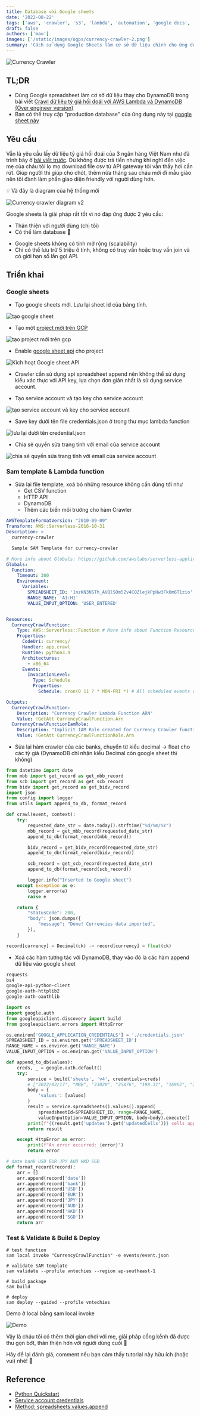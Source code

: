 ```yaml
---
title: Database với Google sheets
date: '2022-08-22'
tags: ['aws', 'crawler', 's3', 'lambda', 'automation', 'google docs', 'database', 'tutorial']
draft: false
authors: ['mau']
images: ['/static/images/ogps/currency-crawler-2.png']
summary: 'Cách sử dụng Google Sheets làm cơ sở dữ liệu chính cho ứng dụng của bạn'
---
```


![Currency Crawler](/static/images/ogps/currency-crawler-2.png)

<TOCInline toc={props.toc} asDisclosure />

## TL;DR

- Dùng Google spreadsheet làm cơ sở dữ liệu thay cho DynamoDB trong bài viết [Crawl dữ liệu tỷ giá hối đoái với AWS Lambda và DynamoDB (Over engineer version)](/blog/crawl-du-lieu-ty-gia-hoi-doai)
- Bạn có thể truy cập "production database" của ứng dụng này tại [google sheet này](https://docs.google.com/spreadsheets/d/1nzKN3NSTh_AVQlSOm5Zv4CQZlejkPpHw3FkOm6T1zio/edit?usp=sharing)

## Yêu cầu

Vẫn là yêu cầu lấy dữ liệu tỷ giá hối đoái của 3 ngân hàng Việt Nam như đã trình bày ở [bài viết trước](/blog/crawl-du-lieu-ty-gia-hoi-doai).
Dù không được trả tiền nhưng khi nghĩ đến việc mẹ của cháu tôi lọ mọ download file csv từ API gateway tôi vẫn thấy hơi cắn rứt.
Giúp người thì giúp cho chót, thêm nữa tháng sau cháu mới đi mẫu giáo nên tôi đành làm phần giao diện friendly với người dùng hơn.

💡 Và đây là diagram của hệ thống mới

![Currency crawler diagram v2](/static/images/assets/currency-crawler.drawio.png)

Google sheets là giải pháp rất tốt vì nó đáp ứng được 2 yêu cầu:

- Thân thiện với người dùng (chị tôi)
- Có thể làm database 🤥

<div
  class="bg-orange-100 border-t-4 border-orange-500 rounded-b text-orange-900 px-4 py-3 shadow-md"
  role="alert"
>
  <div class="flex">
    <div>
      <ul>
        <li class="text-sm">Google sheets không có tính mở rộng (scalability)</li>
        <li class="text-sm">
          Chỉ có thể lưu trữ 5 triệu ô tính, không có truy vấn hoặc truy vấn join và có giới hạn số
          lần gọi API.
        </li>
      </ul>
    </div>
  </div>
</div>

## Triển khai

### Google sheets

- Tạo google sheets mới. Lưu lại sheet id của bảng tính.

![tạo google sheet](/static/images/assets/002-1.png)

- Tạo một [project mới trên GCP](https://console.cloud.google.com/projectcreate?)

![tạo project mới trên gcp](/static/images/assets/002-2.png)

- Enable [google sheet api](https://console.cloud.google.com/apis/library/sheets.googleapis.com) cho project

![Kích hoạt Google sheet API](/static/images/assets/002-3.png)

- Crawler cần sử dụng api spreadsheet append nên không thể sử dụng kiểu xác thực với API key, lựa chọn đơn giản nhất là sử
  dụng service account.

- Tạo service account và tạo key cho service account

![tạo service account và key cho service account](/static/images/assets/002-4.png)

- Save key dưới tên file credentials.json ở trong thư mục lambda function

![lưu lại dưới tên credential.json](/static/images/assets/002-5-1.png)

- Chia sẻ quyền sửa trang tính với email của service account

![chia sẻ quyền sửa trang tính với email của service account](/static/images/assets/002-5.png)

### Sam template & Lambda function

- Sửa lại file template, xoá bỏ những resource không cần dùng tới như
  - Get CSV function
  - HTTP API
  - DynamoDB
  - Thêm các biến môi trường cho hàm Crawler

```yaml:template.yaml
AWSTemplateFormatVersion: "2010-09-09"
Transform: AWS::Serverless-2016-10-31
Description: >
  currency-crawler

  Sample SAM Template for currency-crawler

# More info about Globals: https://github.com/awslabs/serverless-application-model/blob/master/docs/globals.rst
Globals:
  Function:
    Timeout: 300
    Environment:
      Variables:
        SPREADSHEET_ID: '1nzKN3NSTh_AVQlSOm5Zv4CQZlejkPpHw3FkOm6T1zio'
        RANGE_NAME: 'A1:H1'
        VALUE_INPUT_OPTION: 'USER_ENTERED'


Resources:
  CurrencyCrawlFunction:
    Type: AWS::Serverless::Function # More info about Function Resource: https://github.com/awslabs/serverless-application-model/blob/master/versions/2016-10-31.md#awsserverlessfunction
    Properties:
      CodeUri: currency/
      Handler: app.crawl
      Runtime: python3.9
      Architectures:
        - x86_64
      Events:
        InvocationLevel:
          Type: Schedule
          Properties:
            Schedule: cron(0 11 ? * MON-FRI *) # All scheduled events use UTC+0 time zone

Outputs:
  CurrencyCrawlFunction:
    Description: "Currency Crawler Lambda Function ARN"
    Value: !GetAtt CurrencyCrawlFunction.Arn
  CurrencyCrawlFunctionIamRole:
    Description: "Implicit IAM Role created for Currency Crawler function"
    Value: !GetAtt CurrencyCrawlFunctionRole.Arn
```

- Sửa lại hàm crawler của các banks, chuyển từ kiểu decimal -> float cho các tỷ giá (DynamoDB chỉ nhận kiểu Decimal còn google sheet thì không)

```python:app.py
from datetime import date
from mbb import get_record as get_mbb_record
from scb import get_record as get_scb_record
from bidv import get_record as get_bidv_record
import json
from config import logger
from utils import append_to_db, format_record

def crawl(event, context):
    try:
        requested_date_str = date.today().strftime("%d/%m/%Y")
        mbb_record = get_mbb_record(requested_date_str)
        append_to_db(format_record(mbb_record))

        bidv_record = get_bidv_record(requested_date_str)
        append_to_db(format_record(bidv_record))

        scb_record = get_scb_record(requested_date_str)
        append_to_db(format_record(scb_record))

        logger.info("Inserted to Google sheet")
    except Exception as e:
        logger.error(e)
        raise e

    return {
        "statusCode": 200,
        "body": json.dumps({
            "message": "Done! Currencies data imported",
        }),
    }
```

```python:banks.py
record[currency] = Decimal(ck) -> record[currency] = float(ck)
```

- Xoá các hàm tương tác với DynamoDB, thay vào đó là các hàm append dữ liệu vào google sheet

```txt:requirements.txt
requests
bs4
google-api-python-client
google-auth-httplib2
google-auth-oauthlib
```

```python:utils.py
import os
import google.auth
from googleapiclient.discovery import build
from googleapiclient.errors import HttpError

os.environ['GOOGLE_APPLICATION_CREDENTIALS'] = './credentials.json'
SPREADSHEET_ID = os.environ.get('SPREADSHEET_ID')
RANGE_NAME = os.environ.get('RANGE_NAME')
VALUE_INPUT_OPTION = os.environ.get('VALUE_INPUT_OPTION')

def append_to_db(values):
    creds, _ = google.auth.default()
    try:
        service = build('sheets', 'v4', credentials=creds)
        # ["2022/03/17", "MBB", "23020", "25876", "198.31", "16962", "2996", "17169"]
        body = {
            'values': [values]
        }
        result = service.spreadsheets().values().append(
            spreadsheetId=SPREADSHEET_ID, range=RANGE_NAME,
            valueInputOption=VALUE_INPUT_OPTION, body=body).execute()
        print(f"{(result.get('updates').get('updatedCells'))} cells appended.")
        return result

    except HttpError as error:
        print(f"An error occurred: {error}")
        return error

# date bank USD	EUR	JPY	AUD	HKD	SGD
def format_record(record):
    arr = []
    arr.append(record['date'])
    arr.append(record['bank'])
    arr.append(record['USD'])
    arr.append(record['EUR'])
    arr.append(record['JPY'])
    arr.append(record['AUD'])
    arr.append(record['HKD'])
    arr.append(record['SGD'])
    return arr
```

### Test & Validate & Build & Deploy

```shell:shell
# test function
sam local invoke "CurrencyCrawlFunction" -e events/event.json

# validate SAM template
sam validate --profile vntechies --region ap-southeast-1

# build package
sam build

# deploy
sam deploy --guided --profile vntechies
```

Demo ở local bằng sam local invoke

![Demo](/static/images/assets/ezgif-3-b7dc4061a9.webp)

Vậy là cháu tôi có thêm thời gian chơi với mẹ, giải pháp cồng kềnh đã được thu gọn bớt, thân thiện hơn với người dùng cuối 🤟

Hãy để lại đánh giá, comment nếu bạn cảm thấy tutorial này hữu ích (hoặc vui) nhé! 😬

## Reference

- [Python Quickstart](https://developers.google.com/sheets/api/quickstart/python)
- [Service account credentials](https://developers.google.com/workspace/guides/create-credentials#service-account)
- [Method: spreadsheets.values.append](https://developers.google.com/sheets/api/reference/rest/v4/spreadsheets.values/append)
